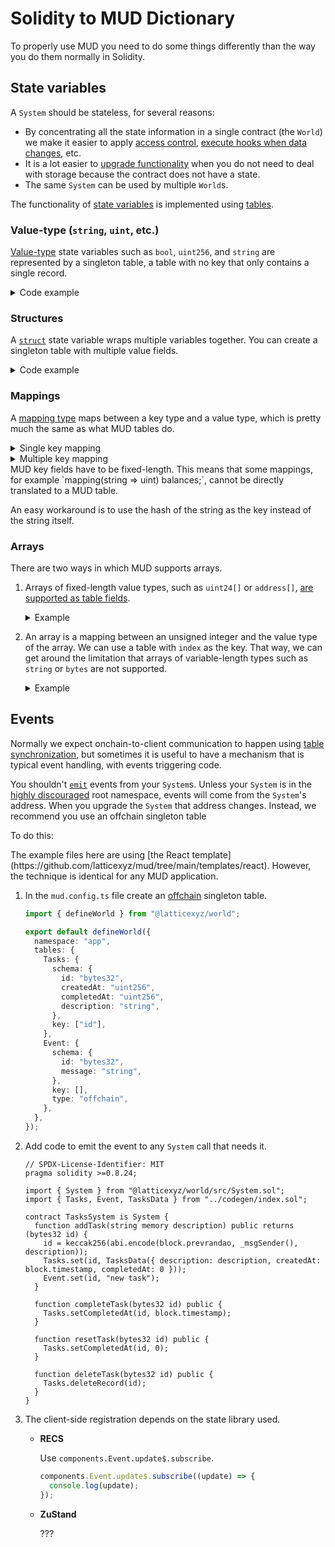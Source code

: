 
# Solidity to MUD Dictionary

To properly use MUD you need to do some things differently than the way you do them normally in Solidity.

## State variables

A `System` should be stateless, for several reasons:

- By concentrating all the state information in a single contract (the `World`) we make it easier to apply [access control](/world/namespaces-access-control), [execute hooks when data changes](/store/store-hooks), etc.
- It is a lot easier to [upgrade functionality](/cli/deploy#upgrading-a-world) when you do not need to deal with storage because the contract does not have a state.
- The same `System` can be used by multiple `World`s.

The functionality of [state variables](https://docs.soliditylang.org/en/latest/internals/layout_in_storage.html) is implemented using [tables](/store/tables).

### Value-type (`string`, `uint`, etc.)

[Value-type](https://docs.soliditylang.org/en/latest/types.html#value-types) state variables such as `bool`, `uint256`, and `string` are represented by a singleton table, a table with no key that only contains a single record.

<details>

<summary>Code example</summary>

```solidity filename="Solidity" {2}
contract Example {
  string name;
}
```

```typescript filename="MUD" {6-11}
import { defineWorld } from "@latticexyz/world";

export default defineWorld({
  namespace: "app",
  tables: {
    Name: {
      schema: {
        name: "string",
      },
      key: [],
    },
  },
});
```

</details>

### Structures

A [`struct`](https://docs.soliditylang.org/en/latest/types.html#structs) state variable wraps multiple variables together. You can create a singleton table with multiple value fields.

<details>

<summary>Code example</summary>

```solidity filename="Solidity" {2-7}
contract Example {
  struct Person {
    string name;
    address personalWallet;
    uint balance;
  }
  Person deployer;
}
```

```typescript filename="MUD" {6-13}
import { defineWorld } from "@latticexyz/world";

export default defineWorld({
  namespace: "app",
  tables: {
    Deployer: {
      schema: {
        personalWallet: "address",
        balance: "uint256",
        name: "string",
      },
      key: [],
    },
  },
});
```

</details>

### Mappings

A [mapping type](https://docs.soliditylang.org/en/latest/types.html#mapping-types) maps between a key type and a value type, which is pretty much the same as what MUD tables do.

<details>

<summary>Single key mapping</summary>

```solidity filename="Solidity" {2}
contract Example {
  mapping(address => uint) public balances;
}
```

```typescript filename="MUD" {6-12}
import { defineWorld } from "@latticexyz/world";

export default defineWorld({
  namespace: "app",
  tables: {
    Balances: {
      schema: {
        owner: "address",
        balance: "uint256",
      },
      key: ["owner"],
    },
  },
});
```

</details>

<details>

<summary>Multiple key mapping</summary>

```solidity filename="Solidity" {2}
contract Example {
  mapping(address => mapping(address => uint256)) public allowances;
}
```

```typescript filename="MUD" {6-13}
import { defineWorld } from "@latticexyz/world";

export default defineWorld({
  namespace: "app",
  tables: {
    Allowances: {
      schema: {
        owner: "address",
        spender: "address",
        balance: "uint256",
      },
      key: ["owner", "spender"],
    },
  },
});
```

</details>

<Callout type="info" emoji="📝">
  MUD key fields have to be fixed-length.
  This means that some mappings, for example `mapping(string => uint) balances;`, cannot be directly translated to a MUD table.

An easy workaround is to use the hash of the string as the key instead of the string itself.

</Callout>

### Arrays

There are two ways in which MUD supports arrays.

1. Arrays of fixed-length value types, such as `uint24[]` or `address[]`, [are supported as table fields](https://github.com/latticexyz/mud/blob/main/packages/schema-type/src/solidity/SchemaType.sol#L108-L205).

   <details>

   <summary>Example</summary>

   ```solidity filename="Solidity" {2}
   contract Example {
     bool[] listOfBooleans;
   }
   ```

   ```typescript filename="MUD" {6-11}
   import { defineWorld } from "@latticexyz/world";

   export default defineWorld({
     namespace: "app",
     tables: {
       ListOfBooleans: {
         schema: {
           values: "bool[]",
         },
         key: [],
       },
     },
   });
   ```

   </details>

1. An array is a mapping between an unsigned integer and the value type of the array.
   We can use a table with `index` as the key. That way, we can get around the limitation that arrays of variable-length types such as `string` or `bytes` are not supported.

    <details>

   {" "}

   <summary>Example</summary>

   ```solidity filename="Solidity" {2}
   contract Example {
     string[] listOfNames;
   }
   ```

   ```typescript filename="MUD" {6-12}
   import { defineWorld } from "@latticexyz/world";

   export default defineWorld({
     namespace: "app",
     tables: {
       ListOfNames: {
         schema: {
           index: "uint256",
           name: "string",
         },
         key: ["index"],
       },
     },
   });
   ```

    </details>

## Events

Normally we expect onchain-to-client communication to happen using [table synchronization](/guides/replicating-onchain-state), but sometimes it is useful to have a mechanism that is typical event handling, with events triggering code.

You shouldn't [`emit`](https://docs.soliditylang.org/en/latest/contracts.html#events) events from your `System`s.
Unless your `System` is in the [highly discouraged](/guides/best-practices/system-best-practices#avoid-the-root-namespace-if-possible) root namespace, events will come from the `System`'s address.
When you upgrade the `System` that address changes.
Instead, we recommend you use an offchain singleton table

To do this:

<Callout type="info" emoji="📝">
  The example files here are using [the React template](https://github.com/latticexyz/mud/tree/main/templates/react).
  However, the technique is identical for any MUD application.
</Callout>

1. In the `mud.config.ts` file create an [offchain](/store/tables#types-of-tables) singleton table.

   <CollapseCode>

   ```typescript filename="mud.config.ts" copy {15-22}
   import { defineWorld } from "@latticexyz/world";

   export default defineWorld({
     namespace: "app",
     tables: {
       Tasks: {
         schema: {
           id: "bytes32",
           createdAt: "uint256",
           completedAt: "uint256",
           description: "string",
         },
         key: ["id"],
       },
       Event: {
         schema: {
           id: "bytes32",
           message: "string",
         },
         key: [],
         type: "offchain",
       },
     },
   });
   ```

   </CollapseCode>

1. Add code to emit the event to any `System` call that needs it.

   <CollapseCode>

   ```solidity filename="TasksSystem.sol" copy {5,11}
   // SPDX-License-Identifier: MIT
   pragma solidity >=0.8.24;

   import { System } from "@latticexyz/world/src/System.sol";
   import { Tasks, Event, TasksData } from "../codegen/index.sol";

   contract TasksSystem is System {
     function addTask(string memory description) public returns (bytes32 id) {
       id = keccak256(abi.encode(block.prevrandao, _msgSender(), description));
       Tasks.set(id, TasksData({ description: description, createdAt: block.timestamp, completedAt: 0 }));
       Event.set(id, "new task");
     }

     function completeTask(bytes32 id) public {
       Tasks.setCompletedAt(id, block.timestamp);
     }

     function resetTask(bytes32 id) public {
       Tasks.setCompletedAt(id, 0);
     }

     function deleteTask(bytes32 id) public {
       Tasks.deleteRecord(id);
     }
   }
   ```

   </CollapseCode>

1. The client-side registration depends on the state library used.

   - **RECS**

     Use `components.Event.update$.subscribe`.

     ```typescript
     components.Event.update$.subscribe((update) => {
       console.log(update);
     });
     ```

   - **ZuStand**

     ???
